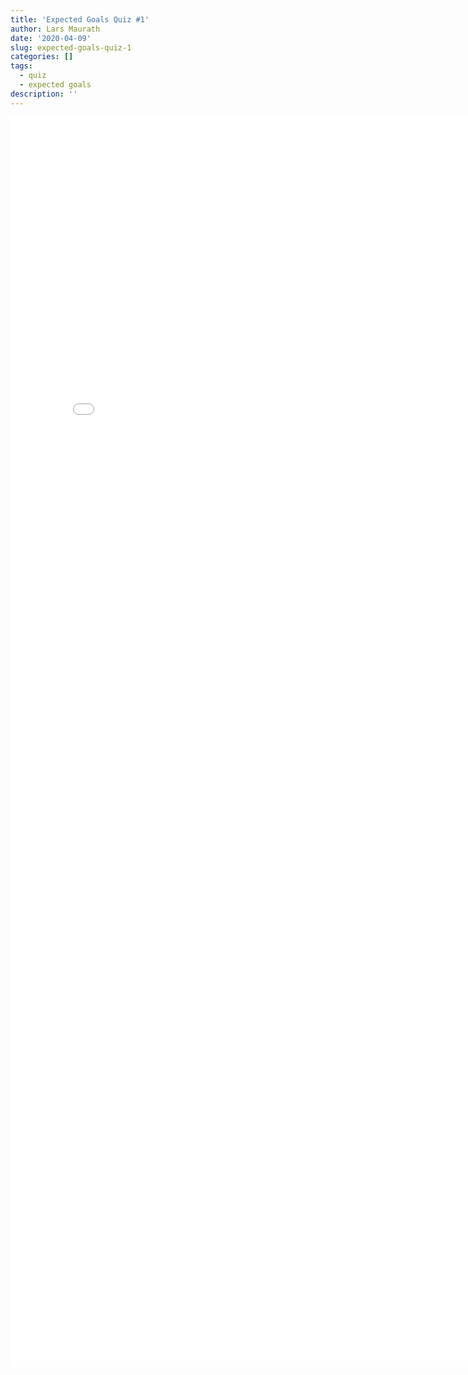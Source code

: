```yaml
---
title: 'Expected Goals Quiz #1'
author: Lars Maurath
date: '2020-04-09'
slug: expected-goals-quiz-1
categories: []
tags:
  - quiz
  - expected goals
description: ''
---
```


<iframe width="800" height="2000" name="iframe" src="../../data/quiz.html" frameborder="0" scrolling="yes" onload="resizeIframe(this)"></iframe>